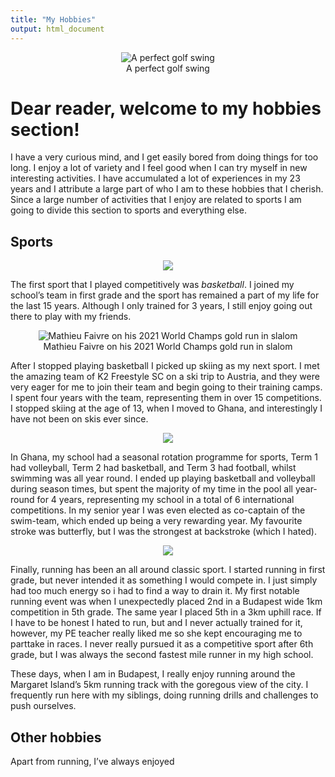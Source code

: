 ```yaml
---
title: "My Hobbies"
output: html_document
---
```


<center>
![A perfect golf swing](https://www.golfdigest.com/content/dam/images/golfdigest/fullset/2018/06/11/5b1e78605dd1123161bf518a_Tiger-Woods-swing-sequence-tout.jpg)
</center>


# Dear reader, welcome to my hobbies section!

I have a very curious mind, and I get easily bored from doing things for too long. I enjoy a lot of variety and I feel good when I can try myself in new interesting activities. I have accumulated a lot of experiences in my 23 years and I attribute a large part of who I am to these hobbies that I cherish. Since a large number of activities that I enjoy are related to sports I am going to divide this section to sports and everything else.



## Sports

<center>
![](https://www.history.com/.image/ar_1:1%2Cc_fill%2Ccs_srgb%2Cfl_progressive%2Cq_auto:good%2Cw_1200/MTU3ODc4NjAzNTE3NDcwMDI1/ask-history-who-invented-basketball-istock_000006523151large-2.jpg)
</center>

The first sport that I played competitively was *basketball*. I joined my school's team in first grade and the sport has remained a part of my life for the last 15 years. Although I only trained for 3 years, I still enjoy going out there to play with my friends.

<center>
![Mathieu Faivre on his 2021 World Champs gold run in slalom](https://img.olympicchannel.com/images/image/private/t_16-9_3200/primary/aetk6dkguioxppjewbad)
</center>


After I stopped playing basketball I picked up skiing as my next sport. I met the amazing team of K2 Freestyle SC on a ski trip to Austria, and they were very eager for me to join their team and begin going to their training camps. I spent four years with the team, representing them in over 15 competitions. I stopped skiing at the age of 13, when I moved to Ghana, and interestingly I have not been on skis ever since.

<center>
![](https://img.olympicchannel.com/images/image/private/t_16-9_3200/primary/piultz6nngltq541xmju)
</center>

In Ghana, my school had a seasonal rotation programme for sports, Term 1 had volleyball, Term 2 had basketball, and Term 3 had football, whilst swimming was all year round. I ended up playing basketball and volleyball during season times, but spent the majority of my time in the pool all year-round for 4 years, representing my school in a total of 6 international competitions. In my senior year I was even elected as co-captain of the swim-team, which ended up being a very rewarding year. My favourite stroke was butterfly, but I was the strongest at backstroke (which I hated).

<center>
![](https://kempinski-dev.s3.amazonaws.com/34358961/running-track-margareth-island-sport-in-budapest.jpg)
</center>

Finally, running has been an all around classic sport. I started running in first grade, but never intended it as something I would compete in. I just simply had too much energy so i had to find a way to drain it. My first notable running event was when I unexpectedly placed 2nd in a Budapest wide 1km competition in 5th grade. The same year I placed 5th in a 3km uphill race. If I have to be honest I hated to run, but and I never actually trained for it, however, my PE teacher really liked me so she kept encouraging me to parttake in races. I never really pursued it as a competitive sport after 6th grade, but I was always the second fastest mile runner in my high school.

These days, when I am in Budapest, I really enjoy running around the Margaret Island's 5km running track with the goregous view of the city. I frequently run here with my siblings, doing running drills and challenges to push ourselves.


## Other hobbies

Apart from running, I've always enjoyed 
